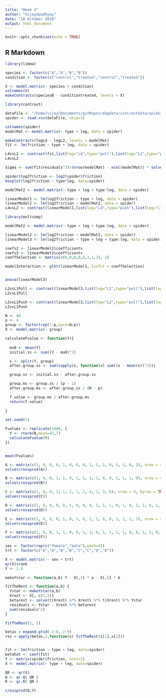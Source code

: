 ```yaml
---
title: "Week 4"
author: "VijayUpadhyay"
date: "18 October 2016"
output: html_document
---
```


```r
knitr::opts_chunk$set(echo = TRUE)
```

## R Markdown



```r

library(limma)

species <- factor(c("A","A","B","B"))
condition <- factor(c("control","treated","control","treated"))

X <- model.matrix(~ species + condition)
colnames(X)
makeContrasts(speciesB - conditiontreated, levels = X)

```


```r
library(contrast)

dataFile <- "/home/vijay/Documents/gitRepos/dagdata/inst/extdata/spider_wolff_gorb_2013.csv"
spider <- read.csv(dataFile, skip=1)

colnames(spider)
modelMat <- model.matrix(~ type + leg, data = spider)

makeContrasts(legL4 - legL2, levels = modelMat)
fit <- lm(friction ~ type + leg, data = spider)

L4vsL2 <- contrast(fit,list(leg="L4",type="pull"),list(leg="L2",type="pull"))
L4vsL2
```


```r

Sigma <- sum(fit$residuals^2)/(nrow(modelMat) - ncol(modelMat)) * solve(crossprod(modelMat))

```


```r

spider$log2friction <- log2(spider$friction)
boxplot(log2friction ~ type*leg, data=spider)

modelMat2 <- model.matrix(~ type + leg + type:leg, data = spider)

linearModel1 <- lm(log2friction ~ type + leg, data = spider)
linearModel2 <- lm(log2friction ~ modelMat2, data = spider)
L4vsL2 <- contrast(linearModel1,list(leg="L4",type="push"),list(leg="L1",type="push"))

```


```r
library(multcomp)

modelMat2 <- model.matrix(~ type + leg + type:leg, data = spider)

linearModel2 <- lm(log2friction ~ modelMat2, data = spider)
linearModel3 <- lm(log2friction ~ type + leg + type:leg, data = spider)

coefs2 <- linearModel2$coefficients
coefs3 <- linearModel3$coefficients
coeffSelection <- matrix(c(0,0,0,0,0,1,1,1), 1)

modelInteraction <- glht(linearModel3, linfct = coeffSelection)


anova(linearModel3)
```


```r

L2vsL1Pull <- contrast(linearModel3,list(leg="L2",type="pull"),list(leg="L1",type="pull"))
L2vsL1Pull

```

```r

L2vsL1Push <- contrast(linearModel3,list(leg="L2",type="pull"),list(leg="L1",type="pull"))
L2vsL1Push

```


```r

N <- 40
p <- 4
group <- factor(rep(1:p,each=N/p))
X <- model.matrix(~ group)

calculateFvalue <- function(Y){
  
  mu0 <- mean(Y)
  initial.ss <- sum((Y - mu0)^2)

  s <- split(Y, group)
  after.group.ss <- sum(sapply(s, function(x) sum((x - mean(x))^2)))

  group.ss <- initial.ss - after.group.ss

  group.ms <- group.ss / (p - 1)
  after.group.ms <- after.group.ss / (N - p)

  f.value <- group.ms / after.group.ms
  return(f.value)
  
}

set.seed(1)

Fvalues <- replicate(1000, {
  Y <- rnorm(N,mean=42,7)
  calculateFvalue(Y)
}) 


mean(Fvalues)
```



```r

A <- matrix(c(1, 0, 0, 0, 1, 0, 0, 0, 1, 1, 1, 0, 1, 1, 0, 1), nrow = 4, byrow = TRUE)
solve(crossprod(A))

B <- matrix(c(1, 0, 0, 1, 1, 0, 1, 1, 1, 1, 0, 0, 1, 1, 1, 0), nrow = 4, byrow = TRUE)
solve(crossprod(B))

C <- matrix(c(1, 0, 0, 1, 1, 2, 1, 2, 4, 1, 3, 6), nrow = 4, byrow = TRUE)
solve(crossprod(C))

D <- matrix(c(1, 0, 0, 0, 0, 1, 0, 0, 0, 1, 1, 1, 0, 1, 0, 1, 1, 0, 1, 1, 1, 0, 1, 1, 0, 1, 0, 1, 1, 1), nrow = 6, byrow = TRUE)
solve(crossprod(D))

E <- matrix(c(1, 0, 0, 0, 1, 0, 1, 0, 1, 1, 0, 0, 1, 1, 1, 1), nrow = 4, byrow = TRUE)
solve(crossprod(E))

F <- matrix(c(1, 0, 0, 1, 1, 0, 0, 1, 1, 0, 1, 1, 1, 1, 0, 0, 1, 1, 0, 0, 1, 1, 1, 0), nrow = 6, byrow = TRUE)
solve(crossprod(F))

```

###################
```r

sex <- factor(rep(c("female","male"),each=4))
trt <- factor(c("A","A","B","B","C","C","D","D"))

X <- model.matrix( ~ sex + trt)
qr(X)$rank
Y <- 1:8

makeYstar <- function(a,b) Y - X[,2] * a - X[,5] * b

fitTheRest <- function(a,b) {
  Ystar <- makeYstar(a,b)
  Xrest <- X[,-c(2,5)]
  betarest <- solve(t(Xrest) %*% Xrest) %*% t(Xrest) %*% Ystar
  residuals <- Ystar - Xrest %*% betarest
  sum(residuals^2)
}

fitTheRest(1, 2)

```

```r

betas = expand.grid(-2:8,-2:8)
rss = apply(betas,1,function(x) fitTheRest(x[1],x[2]))



```


```r

fit <- lm(friction ~ type + leg, data=spider)
betahat <- coef(fit)
Y <- matrix(spider$friction, ncol=1)
X <- model.matrix(~ type + leg, data=spider)

QR <- qr(X)
Q <- qr.Q( QR )
R <- qr.R( QR )

crossprod(Q,Y)

```